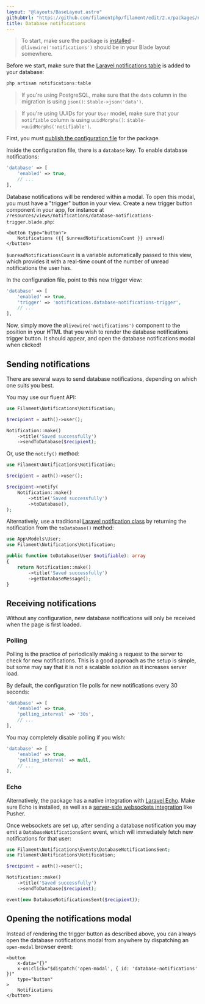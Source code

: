 ```yaml
---
layout: "@layouts/BaseLayout.astro"
githubUrl: "https://github.com/filamentphp/filament/edit/2.x/packages/notifications/docs/03-database-notifications.md"
title: Database notifications
---
```


> To start, make sure the package is [installed](./installation) - `@livewire('notifications')` should be in your Blade layout somewhere.

Before we start, make sure that the [Laravel notifications table](https://laravel.com/docs/notifications#database-prerequisites) is added to your database:

```bash
php artisan notifications:table
```

> If you're using PostgreSQL, make sure that the `data` column in the migration is using `json()`: `$table->json('data')`.

> If you're using UUIDs for your `User` model, make sure that your `notifiable` column is using `uuidMorphs()`: `$table->uuidMorphs('notifiable')`.

First, you must [publish the configuration file](./installation#publishing-configuration) for the package.

Inside the configuration file, there is a `database` key. To enable database notifications:

```php
'database' => [
    'enabled' => true,
    // ...
],
```

Database notifications will be rendered within a modal. To open this modal, you must have a "trigger" button in your view. Create a new trigger button component in your app, for instance at `/resources/views/notifications/database-notifications-trigger.blade.php`:

```blade
<button type="button">
    Notifications ({{ $unreadNotificationsCount }} unread)
</button>
```

`$unreadNotificationsCount` is a variable automatically passed to this view, which provides it with a real-time count of the number of unread notifications the user has.

In the configuration file, point to this new trigger view:

```php
'database' => [
    'enabled' => true,
    'trigger' => 'notifications.database-notifications-trigger',
    // ...
],
```

Now, simply move the `@livewire('notifications')` component to the position in your HTML that you wish to render the database notifications trigger button. It should appear, and open the database notifications modal when clicked!

## Sending notifications

There are several ways to send database notifications, depending on which one suits you best.

You may use our fluent API:

```php
use Filament\Notifications\Notification;

$recipient = auth()->user();

Notification::make()
    ->title('Saved successfully')
    ->sendToDatabase($recipient);
```

Or, use the `notify()` method:

```php
use Filament\Notifications\Notification;

$recipient = auth()->user();

$recipient->notify(
    Notification::make()
        ->title('Saved successfully')
        ->toDatabase(),
);
```

Alternatively, use a traditional [Laravel notification class](https://laravel.com/docs/notifications#generating-notifications) by returning the notification from the `toDatabase()` method:

```php
use App\Models\User;
use Filament\Notifications\Notification;

public function toDatabase(User $notifiable): array
{
    return Notification::make()
        ->title('Saved successfully')
        ->getDatabaseMessage();
}
```

## Receiving notifications

Without any configuration, new database notifications will only be received when the page is first loaded.

### Polling

Polling is the practice of periodically making a request to the server to check for new notifications. This is a good approach as the setup is simple, but some may say that it is not a scalable solution as it increases server load.

By default, the configuration file polls for new notifications every 30 seconds:

```php
'database' => [
    'enabled' => true,
    'polling_interval' => '30s',
    // ...
],
```

You may completely disable polling if you wish:

```php
'database' => [
    'enabled' => true,
    'polling_interval' => null,
    // ...
],
```

### Echo

Alternatively, the package has a native integration with [Laravel Echo](https://laravel.com/docs/broadcasting#client-side-installation). Make sure Echo is installed, as well as a [server-side websockets integration](https://laravel.com/docs/broadcasting#server-side-installation) like Pusher.

Once websockets are set up, after sending a database notification you may emit a `DatabaseNotificationsSent` event, which will immediately fetch new notifications for that user:

```php
use Filament\Notifications\Events\DatabaseNotificationsSent;
use Filament\Notifications\Notification;

$recipient = auth()->user();

Notification::make()
    ->title('Saved successfully')
    ->sendToDatabase($recipient);

event(new DatabaseNotificationsSent($recipient));
```

## Opening the notifications modal

Instead of rendering the trigger button as described above, you can always open the database notifications modal from anywhere by dispatching an `open-modal` browser event:

```blade
<button
    x-data="{}"
    x-on:click="$dispatch('open-modal', { id: 'database-notifications' })"
    type="button"
>
    Notifications
</button>
```
